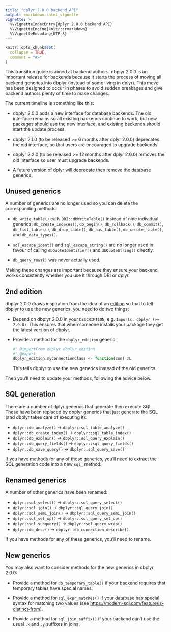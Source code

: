 ```yaml
---
title: "dplyr 2.0.0 backend API"
output: rmarkdown::html_vignette
vignette: >
  %\VignetteIndexEntry{dplyr 2.0.0 backend API}
  %\VignetteEngine{knitr::rmarkdown}
  %\VignetteEncoding{UTF-8}
---
```


```r
knitr::opts_chunk$set(
  collapse = TRUE,
  comment = "#>"
)
```

This transition guide is aimed at backend authors.
dbplyr 2.0.0 is an important release for backends because it starts the process of moving all backend generics into dbplyr (instead of some living in dplyr).
This move has been designed to occur in phases to avoid sudden breakages and give backend authors plenty of time to make changes.

The current timeline is something like this:

-   dbplyr 2.0.0 adds a new interface for database backends.
    The old interface remains so all existing backends continue to work, but new packages should use the new interface, and existing backends should start the update process. 

-   dbplyr 2.1.0 (to be released \>= 6 months after dplyr 2.0.0) deprecates the old interface, so that users are encouraged to upgrade backends.

-   dbplyr 2.2.0 (to be released \>= 12 months after dplyr 2.0.0) removes the old interface so user must upgrade backends.

-   A future version of dplyr will deprecate then remove the database generics.

## Unused generics

A number of generics are no longer used so you can delete the corresponding methods:

-   `db_write_table()` calls `DBI::dbWriteTable()` instead of nine individual generics: `db_create_indexes()`, `db_begin()`, `db_rollback()`, `db_commit()`, `db_list_tables()`, `db_drop_table()`, `db_has_table()`, `db_create_table()`, and `db_data_types()`.

-   `sql_escape_ident()` and `sql_escape_string()` are no longer used in favour of calling `dbQuoteIdentifier()` and `dbQuoteString()` directly.

-   `db_query_rows()` was never actually used.

Making these changes are important because they ensure your backend works consistently whether you use it through DBI or dplyr.

## 2nd edition

dbplyr 2.0.0 draws inspiration from the idea of an [edition](https://testthat.r-lib.org/articles/third-edition.html) so that to tell dbplyr to use the new generics, you need to do two things:

-   Depend on dbplyr 2.0.0 in your `DESCRIPTION`, e.g.
    `Imports: dbplyr (>= 2.0.0)`.
    This ensures that when someone installs your package they get the latest version of dbplyr.

-   Provide a method for the `dbplyr_edition` generic:

    ```r
    #' @importFrom dbplyr dbplyr_edition
    #' @export
    dbplyr_edition.myConnectionClass <- function(con) 2L
    ```

    This tells dbplyr to use the new generics instead of the old generics.

Then you'll need to update your methods, following the advice below.

## SQL generation

There are a number of dplyr generics that generate then execute SQL.
These have been replaced by dbplyr generics that just generate the SQL (and dbplyr takes care of executing it):

-   `dplyr::db_analyze()` -\> `dbplyr::sql_table_analyze()`
-   `dplyr::db_create_index()` -\> `dbplyr::sql_table_index()`
-   `dplyr::db_explain()` -\> `dbplyr::sql_query_explain()`
-   `dplyr::db_query_fields()` -\> `dbplyr::sql_query_fields()`
-   `dplyr::db_save_query()` -\> `dbplyr::sql_query_save()`

If you have methods for any of those generics, you'll need to extract the SQL generation code into a new `sql_` method.

## Renamed generics

A number of other generics have been renamed:

-   `dplyr::sql_select()` -\> `dbplyr::sql_query_select()`
-   `dplyr::sql_join()` -\> `dbplyr::sql_query_join()`
-   `dplyr::sql_semi_join()` -\> `dbplyr::sql_query_semi_join()`
-   `dplyr::sql_set_op()` -\> `dbplyr::sql_query_set_op()`
-   `dplyr::sql_subquery()` -\> `dbplyr::sql_query_wrap()`
-   `dplyr::db_desc()` -\> `dbplyr::db_connection_describe()`

If you have methods for any of these generics, you'll need to rename.

## New generics

You may also want to consider methods for the new generics in dbplyr 2.0.0:

-   Provide a method for `db_temporary_table()` if your backend requires that temporary tables have special names.

-   Provide a method for `sql_expr_matches()` if your database has special syntax for matching two values (see <https://modern-sql.com/feature/is-distinct-from>).

-   Provide a method for `sql_join_suffix()` if your backend can't use the usual `.x` and `.y` suffixes in joins.

